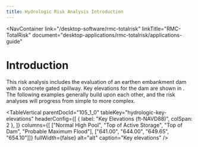 ```yaml
---
title: Hydrologic Risk Analysis Introduction
---
```



<NavContainer 
  link="/desktop-software/rmc-totalrisk"
  linkTitle="RMC-TotalRisk" 
  document="desktop-applications/rmc-totalrisk/applications-guide"
></NavContainer>

# Introduction

This risk analysis includes the evaluation of an earthen embankment dam with a concrete gated spillway. Key elevations for the dam are
shown in <TableReference parentDocId="105_1_0" tableKey="hydrologic-key-elevations"/>. The following examples generally build upon each
other, and the risk analyses will progress from simple to more complex.

<TableVertical
parentDocId="105_1_0"
tableKey="hydrologic-key-elevations"
headerConfig={[
  { label: "Key Elevations (ft-NAVD88)", colSpan: 2 },
]}
columns={[
  ["Normal High Pool", "Top of Active Storage", "Top of Dam", "Probable Maximum Flood"], 
  ["641.00", "644.00", "649.65", "654.10"]]}
fullWidth={false}
alt="alt"
caption="Key elevations" />
